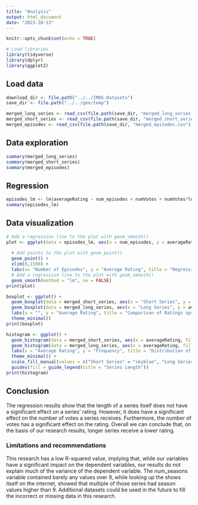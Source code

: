 ```yaml
---
title: "Analysis"
output: html_document
date: "2023-10-13"
---
```


```r
knitr::opts_chunk$set(echo = TRUE)
```

```r
# Load libraries
library(tidyverse)
library(dplyr)
library(ggplot2)
```
## Load data
```r
download_dir <- file.path("../../IMDb-Datasets")
save_dir <- file.path("../../gen/temp")

merged_long_series <- read_csv(file.path(save_dir, "merged_long_series.csv"))
merged_short_series <- read_csv(file.path(save_dir, "merged_short_series.csv"))
merged_episodes <- read_csv(file.path(save_dir, "merged_episodes.csv"))
```
## Data exploration
```r
summary(merged_long_series)
summary(merged_short_series)
summary(merged_episodes)
```
## Regression

```r
episodes_lm <- lm(averageRating ~ num_episodes + numVotes + numVotes*long.x, data = merged_episodes)
summary(episodes_lm)
```

## Data visualization
```r
# Add a regression line to the plot with geom_smooth()
plot <- ggplot(data = episodes_lm, aes(x = num_episodes, y = averageRating)) +
  
  # Add points to the plot with geom_point()
  geom_point() +
  xlim(0,1500) +
  labs(x= "Number of Episodes", y = "Average Rating", title = "Regression of Length on Votes") +
  # Add a regression line to the plot with geom_smooth()
  geom_smooth(method = "lm", se = FALSE)
print(plot)
```


```r
boxplot <- ggplot() +
  geom_boxplot(data = merged_short_series, aes(x = "Short Series", y = averageRating), fill = "purple") +
  geom_boxplot(data = merged_long_series, aes(x = "Long Series", y = averageRating), fill = "lightgreen") +
  labs(x = "", y = "Average Rating", title = "Comparison of Ratings spread between Short and Long Series") +
  theme_minimal()
print(boxplot)
```

```r
histogram <- ggplot() +
  geom_histogram(data = merged_short_series, aes(x = averageRating, fill = "Short Series"), alpha = 0.5, bins = 30, position="identity") +
  geom_histogram(data = merged_long_series, aes(x = averageRating, fill = "Long Series"), alpha = 0.5, bins = 30, position="identity") +
  labs(x = "Average Rating", y = "Frequency", title = "Distribution of Ratings for Short and Long Series") +
  theme_minimal() +
  scale_fill_manual(values = c("Short Series" = "skyblue", "Long Series" = "pink")) +
  guides(fill = guide_legend(title = "Series Length"))
print(histogram)
```

## Conclusion
The regression results show that the length of a series itself does not have a significant effect on a series' rating. However, it does have a significant effect on the number of votes a series receives. Furthermore, the number of votes has a significant effect on the rating. Overall we can conclude that, on the basis of our research results, longer series receive a lower rating.

### Limitations and recommendations
This research has a low R-squared value, implying that, while our variables have a significant impact on the dependent variables, our results do not explain much of the variance of the dependent variable. The num_seasons variable contained barely any values over 9, while looking up the shows itself on the internet, showed that multiple of those series had season values higher than 9. 
Additional datasets could be used in the future to fill the incorrect or missing data in this research.